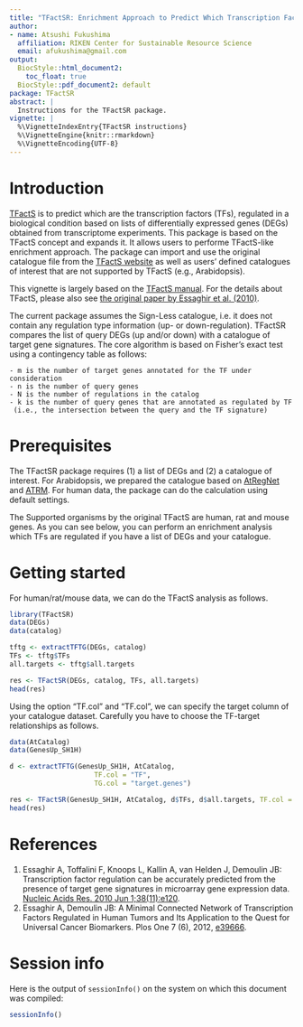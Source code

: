 ```yaml
---
title: "TFactSR: Enrichment Approach to Predict Which Transcription Factors Are Regulated"
author:
- name: Atsushi Fukushima
  affiliation: RIKEN Center for Sustainable Resource Science
  email: afukushima@gmail.com
output:
  BiocStyle::html_document2:
    toc_float: true
  BiocStyle::pdf_document2: default
package: TFactSR
abstract: |
  Instructions for the TFactSR package.
vignette: |
  %\VignetteIndexEntry{TFactSR instructions}
  %\VignetteEngine{knitr::rmarkdown}
  %\VignetteEncoding{UTF-8}
---
```


# Introduction
  [TFactS](http://www.tfacts.org/) is to predict which are the transcription factors (TFs), regulated in a biological condition based on lists of differentially expressed genes (DEGs) obtained from transcriptome experiments. This package is based on the TFactS concept and expands it. It allows users to performe TFactS-like enrichment approach. The package can import and use the original catalogue file from the [TFactS website](http://www.tfacts.org/) as well as users' defined catalogues of interest that are not supported by TFactS (e.g., Arabidopsis).

  This vignette is largely based on the [TFactS manual](http://www.tfacts.org/TFactS-new/TFactS-v2/index1.html). For the details about TFactS, please also see [the original paper by Essaghir et al. (2010)](https://academic.oup.com/nar/article-lookup/doi/10.1093/nar/gkq149).
  
  The current package assumes the Sign-Less catalogue, i.e. it does not contain any regulation type information (up- or down-regulation). TFactSR compares the list of query DEGs (up and/or down) with a catalogue of target gene signatures. The core algorithm is based on Fisher's exact test using a contingency table as follows:

    - m is the number of target genes annotated for the TF under consideration
    - n is the number of query genes
    - N is the number of regulations in the catalog
    - k is the number of query genes that are annotated as regulated by TF
     (i.e., the intersection between the query and the TF signature)



# Prerequisites
The TFactSR package requires (1) a list of DEGs and (2) a catalogue of interest. For Arabidopsis, we prepared the catalogue based on [AtRegNet](http://arabidopsis.med.ohio-state.edu/) and [ATRM](http://atrm.cbi.pku.edu.cn/). For human data, the package can do the calculation using default settings. 

The Supported organisms by the original TFactS are human, rat and mouse genes. As you can see below,  you can perform an enrichment analysis which TFs are regulated if you have a list of DEGs and your catalogue. 

# Getting started
For human/rat/mouse data, we can do the TFactS analysis as follows.

```R
library(TFactSR)
data(DEGs)
data(catalog)

tftg <- extractTFTG(DEGs, catalog)
TFs <- tftg$TFs
all.targets <- tftg$all.targets

res <- TFactSR(DEGs, catalog, TFs, all.targets)
head(res)
```

Using the option "TF.col" and "TF.col", we can specify the target column of your catalogue dataset. Carefully you have to choose the TF-target relationships as follows.

```R
data(AtCatalog)
data(GenesUp_SH1H)

d <- extractTFTG(GenesUp_SH1H, AtCatalog,
                     TF.col = "TF",
                     TG.col = "target.genes")

res <- TFactSR(GenesUp_SH1H, AtCatalog, d$TFs, d$all.targets, TF.col = "TF")
head(res)
```

# References
1. Essaghir A, Toffalini F, Knoops L, Kallin A, van Helden J, Demoulin JB: Transcription factor regulation can be accurately predicted from the presence of target gene signatures in microarray gene expression data. [Nucleic Acids Res. 2010 Jun 1;38(11):e120](https://academic.oup.com/nar/article-lookup/doi/10.1093/nar/gkq149).
2. Essaghir A, Demoulin JB: A Minimal Connected Network of Transcription Factors Regulated in Human Tumors and Its Application to the Quest for Universal Cancer Biomarkers. Plos One 7 (6), 2012, [e39666](http://journals.plos.org/plosone/article?id=10.1371/journal.pone.0039666).

# Session info {.unnumbered}

Here is the output of `sessionInfo()` on the system on which this
document was compiled:

```r
sessionInfo()
```
